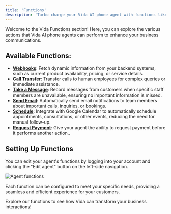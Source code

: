 ```yaml
---
title: 'Functions'
description: 'Turbo charge your Vida AI phone agent with functions like webhooks, scheduling, call transfer, and more.'
---
```


Welcome to the Vida Functions section! Here, you can explore the various actions that Vida AI phone agents can perform to enhance your business communications.

## Available Functions:
- **[Webhooks](/functions/webhooks)**: Fetch dynamic information from your backend systems, such as current product availability, pricing, or service details.
- **[Call Transfer](/functions/call-transfer)**: Transfer calls to human employees for complex queries or immediate assistance.
- **[Take a Message](/functions/take-message)**: Record messages from customers when specific staff members are unavailable, ensuring no important information is missed.
- **[Send Email](/functions/send-email)**: Automatically send email notifications to team members about important calls, inquiries, or bookings.
- **[Schedule](/functions/schedule)**: Integrate with Google Calendar to automatically schedule appointments, consultations, or other events, reducing the need for manual follow-up.
- **[Request Payment](/functions/payments)**: Give your agent the ability to request payment before it performs another action..

## Setting Up Functions

You can edit your agent's functions by logging into your account and clicking the "Edit agent" button on the left-side navigation.

![Agent functions](https://vidapublic.s3.us-east-2.amazonaws.com/vida-edit-agent-functions.png "Agent functions")

Each function can be configured to meet your specific needs, providing a seamless and efficient experience for your customers.

Explore our functions to see how Vida can transform your business interactions!
